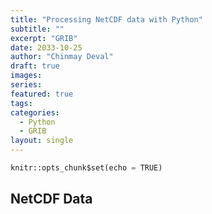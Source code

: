 ```yaml
---
title: "Processing NetCDF data with Python"
subtitle: ""
excerpt: "GRIB"
date: 2033-10-25
author: "Chinmay Deval"
draft: true
images:
series:
featured: true 
tags:
categories: 
  - Python
  - GRIB
layout: single
---
```


```py
knitr::opts_chunk$set(echo = TRUE)

```

## NetCDF Data



